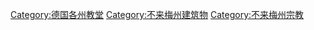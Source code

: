 [[Category:德国各州教堂|Category:德国各州教堂]]
[[Category:不来梅州建筑物|Category:不来梅州建筑物]]
[[Category:不来梅州宗教|Category:不来梅州宗教]]